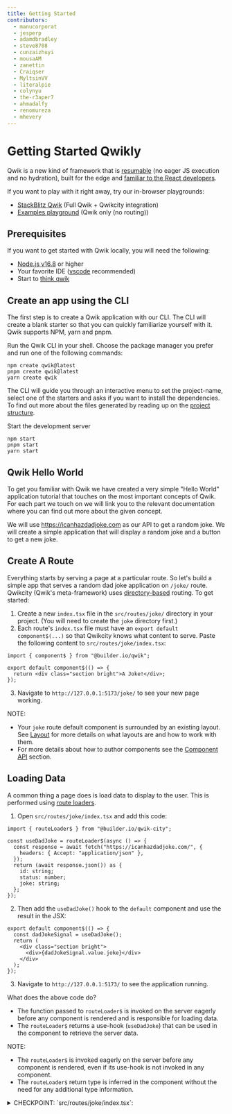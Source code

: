 ```yaml
---
title: Getting Started
contributors:
  - manucorporat
  - jesperp
  - adamdbradley
  - steve8708
  - cunzaizhuyi
  - mousaAM
  - zanettin
  - Craiqser
  - MyltsinVV
  - literalpie
  - colynyu
  - the-r3aper7
  - ahmadalfy
  - renomureza
  - mhevery
---
```


# Getting Started Qwikly

Qwik is a new kind of framework that is [resumable](../concepts/resumable/index.mdx) (no eager JS execution and no hydration), built for the edge and [familiar to the React developers](../cheat/qwik-react/index.mdx).

If you want to play with it right away, try our in-browser playgrounds:
- [StackBlitz Qwik](https://qwik.new) (Full Qwik + Qwikcity integration)
- [Examples playground](/examples/reactivity/counter/) (Qwik only (no routing))

## Prerequisites

If you want to get started with Qwik locally, you will need the following:

- [Node.js v16.8](https://nodejs.org/en/download/) or higher
- Your favorite IDE ([vscode](https://code.visualstudio.com/) recommended)
- Start to [think qwik](../think-qwik/index.mdx)

## Create an app using the CLI

The first step is to create a Qwik application with our CLI. The CLI will create a blank starter so that you can quickly familiarize yourself with it. Qwik supports NPM, yarn and pnpm.

Run the Qwik CLI in your shell. Choose the package manager you prefer and run one of the following commands:

```shell
npm create qwik@latest
pnpm create qwik@latest
yarn create qwik
```

The CLI will guide you through an interactive menu to set the project-name, select one of the starters and asks if you want to install the dependencies. To find out more about the files generated by reading up on the [project structure](/docs/project-structure/).

Start the development server

```shell
npm start
pnpm start
yarn start
```

## Qwik Hello World

To get you familiar with Qwik we have created a very simple "Hello World" application tutorial that touches on the most important concepts of Qwik. For each part we touch on we will link you to the relevant documentation where you can find out more about the given concept.

We will use https://icanhazdadjoke.com as our API to get a random joke. We will create a simple application that will display a random joke and a button to get a new joke.


## Create A Route

Everything starts by serving a page at a particular route. So let's build a simple app that serves a random dad joke application on `/joke/` route. Qwikcity (Qwik's meta-framework) uses [directory-based](/docs/routing/) routing. To get started:

1. Create a new `index.tsx` file in the `src/routes/joke/` directory in your project. (You will need to create the `joke` directory first.)
2. Each route's `index.tsx` file must have an `export default component$(...)` so that Qwikcity knows what content to serve. Paste the following content to `src/routes/joke/index.tsx`:
  ```tsx
  import { component$ } from "@builder.io/qwik";

  export default component$(() => {
    return <div class="section bright">A Joke!</div>;
  });
  ```
3. Navigate to `http://127.0.0.1:5173/joke/` to see your new page working.

NOTE:
- Your `joke` route default component is surrounded by an existing layout. See [Layout](/docs/layout/) for more details on what layouts are and how to work with them.
- For more details about how to author components see the [Component API](/docs/(qwik)/components/overview/) section.


## Loading Data

A common thing a page does is load data to display to the user. This is performed using [route loaders](/docs/route-loader/).

1. Open `src/routes/joke/index.tsx` and add this code:
  ```tsx
  import { routeLoader$ } from "@builder.io/qwik-city";

  const useDadJoke = routeLoader$(async () => {
    const response = await fetch("https://icanhazdadjoke.com/", {
      headers: { Accept: "application/json" },
    });
    return (await response.json()) as {
      id: string;
      status: number;
      joke: string;
    };
  });
  ```
2. Then add the `useDadJoke()` hook to the `default` component and use the result in the JSX:
  ```tsx
  export default component$(() => {
    const dadJokeSignal = useDadJoke();
    return (
      <div class="section bright">
        <div>{dadJokeSignal.value.joke}</div>
      </div>
    );
  });
  ```
3. Navigate to `http://127.0.0.1:5173/` to see the application running.

What does the above code do?
- The function passed to `routeLoader$` is invoked on the server eagerly before any component is rendered and is responsible for loading data.
- The `routeLoader$` returns a use-hook (`useDadJoke`) that can be used in the component to retrieve the server data.

NOTE:
- The `routeLoader$` is invoked eagerly on the server before any component is rendered, even if its use-hook is not invoked in any component.
- The `routeLoader$` return type is inferred in the component without the need for any additional type information.

<details>
  <summary>CHECKPOINT: `src/routes/joke/index.tsx`:</summary>
```tsx
import { component$ } from "@builder.io/qwik";
import { routeLoader$ } from "@builder.io/qwik-city";

const useDadJoke = routeLoader$(async () => {
  const response = await fetch("https://icanhazdadjoke.com/", {
    headers: { Accept: "application/json" },
  });
  return (await response.json()) as {
    id: string;
    status: number;
    joke: string;
  };
});

export default component$(() => {
  const dadJokeSignal = useDadJoke();
  return (
    <div class="section bright">
      <div>{dadJokeSignal.value.joke}</div>
    </div>
  );
});
```
</details>


## Posting Data to Server

Previously we used `routeLoader$` to send data from the server to the client. We use [`routeAction$`](/docs/action/) to post (send) data from the client back to the server.

NOTE: `routeAction$` is the preferred way to send data to the server because it uses the browser native form API which works even if JavaScript is disabled.

To declare an action:

1. Open `src/routes/joke/index.tsx` and add this code:
  ```tsx
  import {routeAction$, Form} from "@builder.io/qwik-city";

  const useJokeVoteAction = routeAction$((props) => {
    // Leave it as an exercise for the reader to implement this.
    console.log("VOTE", props);
  });
  ```

2. Update the  `export default` component to use the `useJokeVoteAction` hook. This is done by adding the `<Form>`.

  ```tsx
  export default component$(() => {
    const dadJokeSignal = useDadJoke();
    const favoriteJokeAction = useJokeVoteAction();
    return (
      <div class="section bright">
        <div>{dadJokeSignal.value.joke}</div>
        <Form action={favoriteJokeAction}>
          <input type="hidden" name="jokeID" value={dadJokeSignal.value.id} />
          <button name="vote" value="up">
            👍
          </button>
          <button name="vote" value="down">
            👎
          </button>
        </Form>
      </div>
    );
  });
  ```
3. Navigate to `http://127.0.0.1:5173/` to see the application running.

What does the above code do?
- `routeAction$` is used to receive data.
  - The function passed to `routeAction$` is invoked on the server whenever the form is posted.
  - The `routeAction$` returns a use-hook (`useJokeVoteAction`) that can be used in the component post the form data.
- `Form` is a convenience component that wraps the browser's native `<form>` element.

Things to note:
  - For validation see [zod validation](/docs/action/#zod-validation).
  - The `routeAction$` works even if JavaScript is disabled.
  - If JavaScript is enabled the `Form` component will prevent the browser from posting the form and instead post the data using JavaScript and emulate the browser's native form behavior without full refresh.

<details>
  <summary>CHECKPOINT: `src/routes/joke/index.tsx`:</summary>
```tsx
import { component$ } from "@builder.io/qwik";
import {
  routeLoader$,
  Form,
  routeAction$,
  server$,
} from "@builder.io/qwik-city";

const useDadJoke = routeLoader$(async () => {
  const response = await fetch("https://icanhazdadjoke.com/", {
    headers: { Accept: "application/json" },
  });
  return (await response.json()) as {
    id: string;
    status: number;
    joke: string;
  };
});

const useJokeVoteAction = routeAction$((props) => {
  console.log("VOTE", props);
});

export default component$(() => {
  const dadJokeSignal = useDadJoke();
  const favoriteJokeAction = useJokeVoteAction();
  return (
    <div class="section bright">
      <div>
        {dadJokeSignal.value.joke}
      </div>
      <Form action={favoriteJokeAction}>
        <input type="hidden" name="jokeID" value={dadJokeSignal.value.id} />
        <button name="vote" value="up">
          👍
        </button>
        <button name="vote" value="down">
          👎
        </button>
      </Form>
    </div>
  );
});
```
</details>

## Modifying State

Keeping track of the state and updating UI is core to what applications do. Qwik provides a `useSignal` hook to keep track of the application's state. To learn more see [state management](/docs/components/state/).

To declare state:
1. Declare the component's state using `useSignal()`.
   ```tsx
    const isFavoriteSignal = useSignal(false);
   ```
2. Add a button to the component that will modify the state.
   ```tsx
   <button onClick={() => isFavoriteSignal.value = !isFavoriteSignal.value}>
     {isFavoriteSignal.value ? "❤️" : "🤍"}
   </button>
   ```

NOTE: 
- Clicking on the button will update the state and the UI will be updated.

<details>
  <summary>CHECKPOINT: `src/routes/joke/index.tsx`:</summary>
```tsx
import { component$, useSignal } from "@builder.io/qwik";
import {
  routeLoader$,
  Form,
  routeAction$,
  server$,
} from "@builder.io/qwik-city";

const useDadJoke = routeLoader$(async () => {
  const response = await fetch("https://icanhazdadjoke.com/", {
    headers: { Accept: "application/json" },
  });
  return (await response.json()) as {
    id: string;
    status: number;
    joke: string;
  };
});

const useJokeVoteAction = routeAction$((props) => {
  console.log("VOTE", props);
});

export default component$(() => {
  const isFavoriteSignal = useSignal(false);
  const dadJokeSignal = useDadJoke();
  const favoriteJokeAction = useJokeVoteAction();
  return (
    <div class="section bright">
      <div>{dadJokeSignal.value.joke}</div>
      <Form action={favoriteJokeAction}>
        <input type="hidden" name="jokeID" value={dadJokeSignal.value.id} />
        <button name="vote" value="up">
          👍
        </button>
        <button name="vote" value="down">
          👎
        </button>
      </Form>
      <button
        onClick$={() => (isFavoriteSignal.value = !isFavoriteSignal.value)}
      >
        {isFavoriteSignal.value ? "❤️" : "🤍"}
      </button>
    </div>
  );
});
```
</details>

## Tasks and Invoking Server Code

In Qwik, a [task](/docs/components/lifecycle/#use-usetask-when-you-need-to) is work that needs to happen when a state changes. (Similar to an "effect" in other frameworks.) In this example, we will use the task to invoke code on the server.

1. Create a new task that tracks the `isFavoriteSignal` state:
   ```tsx
    useTask$(({ track }) => {
    });
   ```
2. Add a `track` call to the re-executed the task on `isFavoriteSignal` state change:
   ```tsx
    useTask$(({ track }) => {
      track(isFavoriteSignal);
    });
   ```
3. Add the work that you want to execute on state change:
   ```tsx
    useTask$(({ track }) => {
      track(isFavoriteSignal);
      console.log("FAVORITE (isomorphic)", isFavoriteSignal.value);
    });
   ```
4. If you want to have work happen on the server only, wrap it in `server$()`
   ```tsx
   useTask$(({ track }) => {
     track(isFavoriteSignal);
     console.log("FAVORITE (isomorphic)", isFavoriteSignal.value);
     server$(() => {
      console.log("FAVORITE (server)", isFavoriteSignal.value);
     })();
   });
   ```

NOTE:
- Notice that the body of `useTask$` is executed on both the server and the client (isomorphic).
- On SSR server prints `FAVORITE (isomorphic) false` and `FAVORITE (server) false`.
- When the user interacts with favorite, the client prints `FAVORITE (isomorphic) true` and the server prints `FAVORITE (server) false`.

<details>
  <summary>CHECKPOINT: `src/routes/joke/index.tsx`:</summary>
```tsx
import { component$, useSignal, useTask$ } from "@builder.io/qwik";
import {
  routeLoader$,
  Form,
  routeAction$,
  server$,
} from "@builder.io/qwik-city";

const useDadJoke = routeLoader$(async () => {
  const response = await fetch("https://icanhazdadjoke.com/", {
    headers: { Accept: "application/json" },
  });
  return (await response.json()) as {
    id: string;
    status: number;
    joke: string;
  };
});

const useJokeVoteAction = routeAction$((props) => {
  console.log("VOTE", props);
});

export default component$(() => {
  const isFavoriteSignal = useSignal(false);
  const dadJokeSignal = useDadJoke();
  const favoriteJokeAction = useJokeVoteAction();
  useTask$(({ track }) => {
    track(isFavoriteSignal);
    console.log("FAVORITE (isomorphic)", isFavoriteSignal.value);
    server$(() => {
      console.log("FAVORITE (server)", isFavoriteSignal.value);
    })();
  });
  return (
    <div class="section bright">
      <div>{dadJokeSignal.value.joke}</div>
      <Form action={favoriteJokeAction}>
        <input type="hidden" name="jokeID" value={dadJokeSignal.value.id} />
        <button name="vote" value="up">
          👍
        </button>
        <button name="vote" value="down">
          👎
        </button>
      </Form>
      <button
        onClick$={() => (isFavoriteSignal.value = !isFavoriteSignal.value)}
      >
        {isFavoriteSignal.value ? "❤️" : "🤍"}
      </button>
    </div>
  );
});
```
</details>

## Styling

Styling is an important part of any application. Qwik provides a way to associate and scope styles with your component.

To add styles:
1. Create a new file `src/routes/joke/index.css`:
   ```css
   div {
     font-weight: bold;
   }
 
   form {
     float: right;
   }
   ```
2. import the styles in `src/routes/joke/index.tsx`:
   ```tsx
   import STYLES from "./index.css?inline";
   ```
3. Tell the component to load the styles:
   ```tsx
   useStylesScoped$(STYLES);
   ```

NOTE:
- The `?inline` query parameter tells Vite to inline the styles into the component.
- The `useStylesScoped$` call tells Qwik to associate the styles with the component only (scoping).
- Styles are only loaded if they are not already inlined as part of SSR and only for the first component.


<details>
  <summary>CHECKPOINT: `src/routes/joke/index.css`:</summary>
```css
div {
  font-weight: bold;
}

form {
  float: right;
}
```
</details>
<details>
  <summary>CHECKPOINT: `src/routes/joke/index.tsx`:</summary>
```tsx
import {
  component$,
  useSignal,
  useStylesScoped$,
  useTask$,
} from "@builder.io/qwik";
import {
  routeLoader$,
  Form,
  routeAction$,
  server$,
} from "@builder.io/qwik-city";
import STYLES from "./index.css?inline";

const useDadJoke = routeLoader$(async () => {
  const response = await fetch("https://icanhazdadjoke.com/", {
    headers: { Accept: "application/json" },
  });
  return (await response.json()) as {
    id: string;
    status: number;
    joke: string;
  };
});

const useJokeVoteAction = routeAction$((props) => {
  console.log("VOTE", props);
});

export default component$(() => {
  useStylesScoped$(STYLES);
  const isFavoriteSignal = useSignal(false);
  const dadJokeSignal = useDadJoke();
  const favoriteJokeAction = useJokeVoteAction();
  useTask$(({ track }) => {
    track(isFavoriteSignal);
    console.log("FAVORITE (isomorphic)", isFavoriteSignal.value);
    server$(() => {
      console.log("FAVORITE (server)", isFavoriteSignal.value);
    })();
  });
  return (
    <div class="section bright">
      <div>{dadJokeSignal.value.joke}</div>
      <Form action={favoriteJokeAction}>
        <input type="hidden" name="jokeID" value={dadJokeSignal.value.id} />
        <button name="vote" value="up">
          👍
        </button>
        <button name="vote" value="down">
          👎
        </button>
      </Form>
      <button
        onClick$={() => (isFavoriteSignal.value = !isFavoriteSignal.value)}
      >
        {isFavoriteSignal.value ? "❤️" : "🤍"}
      </button>
    </div>
  );
});
```
</details>

## Preview

We build a very simple application that gave you an overview of key Qwik concepts and API. The application is running in dev mode, which uses hot-module-reloading (HMR) to continuously update the application while changing the code.

While in dev mode:
- Each file is loaded individually, which may cause waterfalls in the network tab.
- There is no speculative loading of bundles, so there may be a delay on the first interaction.

Let's create a production build to see how the application will be delivered to the user and how the above is fixed.

To create a preview build:
1. Run `npm run preview` to create a production build.

NOTE:
- Your application should have a production build now and be running on a different port.
- If you interact with the application now, the network tab of the dev tools should show that the bundles are instantly delivered from the [ServiceWorker cache](/docs/advanced/speculative-module-fetching/). 

## Review

Congratulations! You have made it through getting started. This overview is intentionally short to get you familiarized with different parts of Qwik. We recommended that you deep dive into the above concepts to learn more. Here are some key takeaways:

- [Project structure](/docs/project-structure/)
- [Directory-based](/docs/routing/) routing
- [Component](/docs/(qwik)/components/overview/)
- [route loaders](/docs/route-loader/)
- [form actions](/docs/action/) (and [zod validation](/docs/action/#zod-validation))
- [state management](/docs/components/state/)
- [tasks](/docs/components/lifecycle/#use-usetask-when-you-need-to)
- [ServiceWorker cache](/docs/advanced/speculative-module-fetching/)